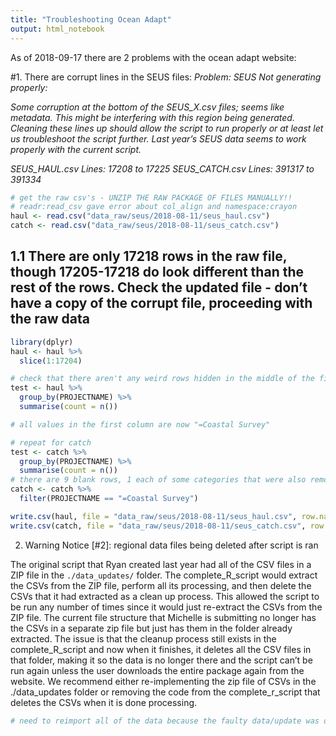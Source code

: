 ```yaml
---
title: "Troubleshooting Ocean Adapt"
output: html_notebook
---
```


As of 2018-09-17 there are 2 problems with the ocean adapt website:

#1. There are corrupt lines in the SEUS files:
*Problem: SEUS Not generating properly:*

*Some corruption at the bottom of the SEUS_X.csv files; seems like metadata. This might be interfering with this region being generated.*
*Cleaning these lines up should allow the script to run properly or at least let us troubleshoot the script further. Last year's SEUS data seems to work properly with the current script.*

*SEUS_HAUL.csv*
*Lines: 17208 to 17225*
*SEUS_CATCH.csv*
*Lines: 391317 to 391334*

```r
# get the raw csv's - UNZIP THE RAW PACKAGE OF FILES MANUALLY!!
# readr:read_csv gave error about col_align and namespace:crayon
haul <- read.csv("data_raw/seus/2018-08-11/seus_haul.csv")
catch <- read.csv("data_raw/seus/2018-08-11/seus_catch.csv")
```
## 1.1 There are only 17218 rows in the raw file, though 17205-17218 do look different than the rest of the rows.  Check the updated file - don't have a copy of the corrupt file, proceeding with the raw data
```r
library(dplyr)
haul <- haul %>% 
  slice(1:17204)

# check that there aren't any weird rows hidden in the middle of the file
test <- haul %>% 
  group_by(PROJECTNAME) %>% 
  summarise(count = n())

# all values in the first column are now "=Coastal Survey"

# repeat for catch
test <- catch %>% 
  group_by(PROJECTNAME) %>% 
  summarise(count = n())
# there are 9 blank rows, 1 each of some categories that were also removed from the haul data, and the remainder are "=Coastal Survey"
catch <- catch %>% 
  filter(PROJECTNAME == "=Coastal Survey")

write.csv(haul, file = "data_raw/seus/2018-08-11/seus_haul.csv", row.names = F)
write.csv(catch, file = "data_raw/seus/2018-08-11/seus_catch.csv", row.names = F)
```


2. Warning Notice [#2]: regional data files being deleted after script is ran

The original script that Ryan created last year had all of the CSV files in a ZIP file in the `./data_updates/` folder.  The complete_R_script would extract the CSVs from the ZIP file, perform all its processing, and then delete the CSVs that it had extracted as a clean up process.  This allowed the script to be run any number of times since it would just re-extract the CSVs from the ZIP file.  The current file structure that Michelle is submitting no longer has the CSVs in a separate zip file but just has them in the folder already extracted.  The issue is that the cleanup process still exists in the complete_R_script and now when it finishes, it deletes all the CSV files in that folder, making it so the data is no longer there and the script can't be run again unless the user downloads the entire package again from the website.  We recommend either re-implementing the zip file of CSVs in the ./data_updates folder or removing the code from the complete_r_script that deletes the CSVs when it is done processing.

```r
# need to reimport all of the data because the faulty data/update was deleted.



```
